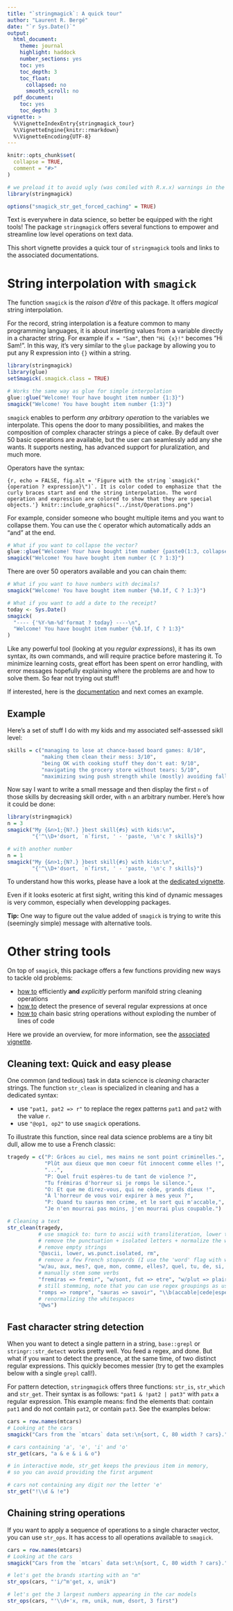 ```yaml
---
title: "`stringmagick`: A quick tour"
author: "Laurent R. Bergé"
date: "`r Sys.Date()`"
output:
  html_document:
    theme: journal
    highlight: haddock
    number_sections: yes
    toc: yes
    toc_depth: 3
    toc_float:
      collapsed: no
      smooth_scroll: no
  pdf_document:
    toc: yes
    toc_depth: 3
vignette: >
  %\VignetteIndexEntry{stringmagick_tour}
  %\VignetteEngine{knitr::rmarkdown}
  %\VignetteEncoding{UTF-8}
---
```


```r
knitr::opts_chunk$set(
  collapse = TRUE,
  comment = "#>"
)

# we preload it to avoid ugly (was comiled with R.x.x) warnings in the doc
library(stringmagick)

options("smagick_str_get_forced_caching" = TRUE)
```

Text is everywhere in data science, so better be equipped with the right tools!
The package `stringmagick` offers several functions to empower and streamline low level 
operations on text data.

This short vignette provides a quick tour of `stringmagick` tools 
and links to the associated documentations.

# String interpolation with `smagick`

The function `smagick` is the *raison d'être* of this package. It offers *magical*
string interpolation.

For the record, string interpolation is a feature common to many programming languages, 
it is about inserting values from a variable directly in a character string.
For example if `x = "Sam"`, then `"Hi {x}!"` becomes "Hi Sam!". In this way, it's very similar to the `glue` package by allowing you to put any R expression into `{}` within a string.

```r
library(stringmagick)
library(glue)
setSmagick(.smagick.class = TRUE)

# Works the same way as glue for simple interpolation
glue::glue("Welcome! Your have bought item number {1:3}")
smagick("Welcome! You have bought item number {1:3}")
```




`smagick` enables to perform *any arbitrary operation* to the variables we interpolate. 
This opens the door to many possibilities, and makes the composition
of complex character strings a piece of cake. 
By default over 50 basic operations are available, but the user can seamlessly add any she wants.
It supports nesting, has advanced support for pluralization, and much more. 

Operators have the syntax:

```{r, echo = FALSE, fig.alt = 'Figure with the string `smagick("{operation ? expression}\")`. It is color coded to emphasize that the curly braces start and end the string interpolation. The word operation and expression are colored to show that they are special objects.'}
knitr::include_graphics("../inst/Operations.png")
```

For example, consider someone who bought multiple items and you want to collapse them. You can use the `C` operator which automatically adds an "and" at the end.

```r
# What if you want to collapse the vector?
glue::glue("Welcome! Your have bought item number {paste0(1:3, collapse = ', ')}")
smagick("Welcome! You have bought item number {C ? 1:3}")
```

There are over 50 operators available and you can chain them:

```r
# What if you want to have numbers with decimals?
smagick("Welcome! You have bought item number {%0.1f, C ? 1:3}")

# What if you want to add a date to the receipt?
today <- Sys.Date()
smagick(
  "---- {'%Y-%m-%d'format ? today} ----\n",
  "Welcome! You have bought item number {%0.1f, C ? 1:3}"
)
```

Like any powerful tool (looking at you *regular expressions*), it has its own syntax,
its own commands, and will require practice before mastering it. To minimize learning costs, 
great effort has been spent on error handling, with error
messages hopefully explaining where the problems are and how to solve them. So fear not 
trying out stuff!

If interested, here is the [documentation](https://lrberge.github.io/stringmagick/articles/smagick_walkthrough.html) and next comes an example. 

## Example

Here's a set of stuff I do with my kids and my associated self-assessed sikll level:

```r
skills = c("managing to lose at chance-based board games: 8/10", 
           "making them clean their mess: 3/10", 
           "being OK with cooking stuff they don't eat: 9/10", 
           "navigating the grocery store without tears: 5/10",
           "maximizing swing push strength while (mostly) avoiding falls: 7/10")
```

Now say I want to write a small message and then display the first `n` of those skills
by decreasing skill order, with `n` an arbitrary number. Here's how it could be done:
```r
library(stringmagick)
n = 3
smagick("My {&n>1;{N?.} }best skill{#s} with kids:\n",
        "{'^\\D+'dsort, `n`first, ' - 'paste, '\n'c ? skills}")

# with another number
n = 1
smagick("My {&n>1;{N?.} }best skill{#s} with kids:\n",
        "{'^\\D+'dsort, `n`first, ' - 'paste, '\n'c ? skills}")
```

To understand how this works, please have a look at the [dedicated vignette](https://lrberge.github.io/stringmagick/articles/smagick_walkthrough.html).

Even if it looks esoteric at first sight, writing this kind of dynamic messages is very common,
especially when developping packages.

**Tip:** One way to figure out the value added of `smagick` is trying to write this (seemingly simple) 
message with alternative tools. 

# Other string tools

On top of `smagick`, this package offers a few functions providing new ways to tackle old problems:

- [how to](#fun_clean) efficiently **and** *explicitly* perform manifold string cleaning operations
- [how to](#fun_detect) detect the presence of several regular expressions at once
- [how to](#fun_chain) chain basic string operations without exploding the number of lines of code

Here we provide an overview, for more information, see the [associated vignette](https://lrberge.github.io/stringmagick/articles/string_tools.html).

## Cleaning text: Quick and easy please {#fun_clean}

One common (and tedious) task in data sciencce is *cleaning* character strings. 
The function `str_clean` is specialized in cleaning and has a dedicated syntax:

- use `"pat1, pat2 => r"` to replace the regex patterns `pat1` and `pat2` with the value `r`.
- use `"@op1, op2"` to use `smagick` operations.

To illustrate this function, since real data science problems are a tiny bit dull, 
allow me to use a French classic:

```r
tragedy = c("P: Grâces au ciel, mes mains ne sont point criminelles.",
            "Plût aux dieux que mon coeur fût innocent comme elles !", 
            "...",
            "P: Quel fruit espères-tu de tant de violence ?",
            "Tu frémiras d'horreur si je romps le silence.",
            "O: Et que me direz-vous, qui ne cède, grands dieux !",
            "À l'horreur de vous voir expirer à mes yeux ?",
            "P: Quand tu sauras mon crime, et le sort qui m'accable,",
            "Je n'en mourrai pas moins, j'en mourrai plus coupable.")

# Cleaning a text
str_clean(tragedy, 
          # use smagick to: turn to ascii with transliteration, lower the case
          # remove the punctuation + isolated letters + normalize the whitespaces, 
          # remove empty strings
          "@ascii, lower, ws.punct.isolated, rm",
          # remove a few French stopwords (I use the 'word' flag with w/)
          "w/au, aux, mes?, que, mon, comme, elles?, quel, tu, de, si, je, le, et, qui, en",
          # manually stem some verbs
          "fremiras => fremir", "w/sont, fut => etre", "w/plut => plaire", "mourrai => mourir",
          # still stemming, note that you can use regex groupings as usual
          "romps => rompre", "sauras => savoir", "\\b(accable|cede|espere)s? => \\1r",
          # renormalizing the whitespaces
          "@ws")
```

## Fast character string detection {#fun_detect}

When you want to detect a single pattern in a string, `base::grepl` or 
`stringr::str_detect` works pretty well. You feed a regex, and done. 
But what if you want to detect the presence, at the same time, of two distinct regular expressions.
This quickly becomes messier (try to get the examples below with a single `grepl` call!).

For pattern detection, `stringmagick` offers three functions: `str_is`, `str_which` and `str_get`.
Their syntax is as follows: `"pat1 & !pat2 | pat3"` with `patx` a regular expression. 
This example means: find the elements that: contain `pat1` and do not contain `pat2`, 
or contain `pat3`. See the examples below:

```r
cars = row.names(mtcars)
# Looking at the cars
smagick("Cars from the `mtcars` data set:\n{sort, C, 80 width ? cars}.")

# cars containing 'a', 'e', 'i' and 'o'
str_get(cars, "a & e & i & o")

# in interactive mode, str_get keeps the previous item in memory, 
# so you can avoid providing the first argument

# cars not containing any digit nor the letter 'e'
str_get("!\\d & !e")
```

## Chaining string operations {#fun_chain}

If you want to apply a sequence of operations to a single character vector,
you can use `str_ops`. It has access to all operations available to `smagick`.

```r
cars = row.names(mtcars)
# Looking at the cars
smagick("Cars from the `mtcars` data set:\n{sort, C, 80 width ? cars}.")

# let's get the brands starting with an "m"
str_ops(cars, "'i/^m'get, x, unik")

# let's get the 3 largest numbers appearing in the car models
str_ops(cars, "'\\d+'x, rm, unik, num, dsort, 3 first")
```



